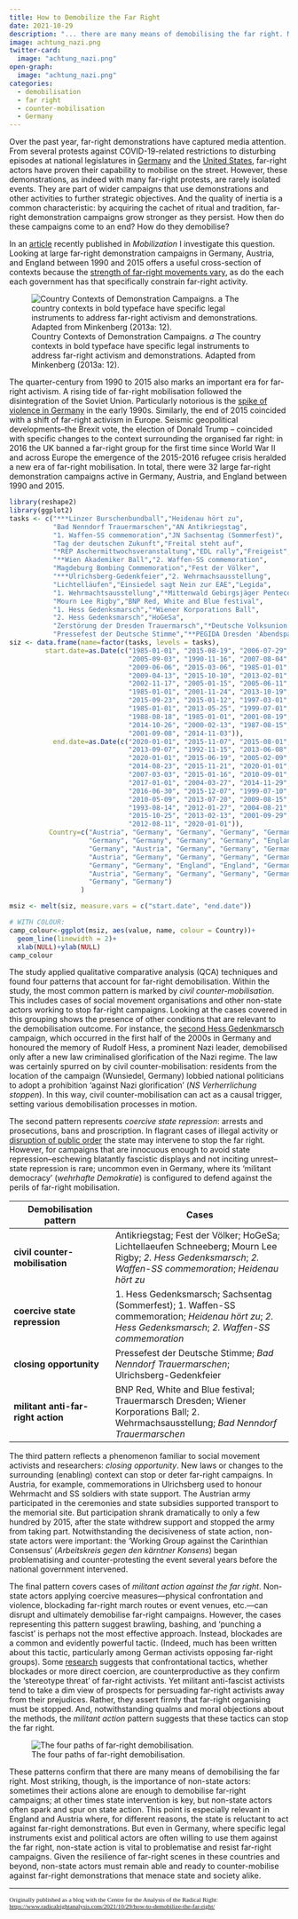 ```yaml
---
title: How to Demobilize the Far Right
date: 2021-10-29
description: "... there are many means of demobilising the far right. Most striking, though, is the importance of non-state actors: sometimes their actions alone are enough to demobilise far-right campaigns; at other times state intervention is key, but non-state actors often spark and spur on state action."
image: achtung_nazi.png
twitter-card:
  image: "achtung_nazi.png"
open-graph:
  image: "achtung_nazi.png"
categories:
  - demobilisation
  - far right
  - counter-mobilisation
  - Germany
---
```


Over the past year, far-right demonstrations have captured media attention. From several protests against COVID-19-related restrictions to disturbing episodes at national legislatures in [Germany](https://usercontent.one/wp/www.radicalrightanalysis.com/wp-content/uploads/2020/12/ORU-Year-in-Review-2020.pdf) and the [United States](https://www.radicalrightanalysis.com/2021/02/19/the-insurrection-was-a-confederate-resurgence/), far-right actors have proven their capability to mobilise on the street. However, these demonstrations, as indeed with many far-right protests, are rarely isolated events. They are part of wider campaigns that use demonstrations and other activities to further strategic objectives. And the quality of inertia is a common characteristic: by acquiring the cachet of ritual and tradition, far-right demonstration campaigns grow stronger as they persist. How then do these campaigns come to an end? How do they demobilise?

In an [article](https://www.researchgate.net/publication/354779142_Patterns_Of_Demobilization_A_Qualitative_Comparative_Analysis_QCA_of_Far-Right_Demonstration_Campaigns) recently published in *Mobilization* I investigate this question. Looking at large far-right demonstration campaigns in Germany, Austria, and England between 1990 and 2015 offers a useful cross-section of contexts because the [strength of far-right movements vary](https://www.tandfonline.com/doi/abs/10.1080/14782804.2013.766473), as do the each each government has that specifically constrain far-right activity.

![Country Contexts of Demonstration Campaigns. *a* The country contexts in bold typeface have specific legal instruments to address far-right activism and demonstrations. Adapted from Minkenberg (2013a: 12).](moby_tab1.png)

The quarter-century from 1990 to 2015 also marks an important era for far-right activism. A rising tide of far-right mobilisation followed the disintegration of the Soviet Union. Particularly notorious is the [spike of violence in Germany](https://www.opendemocracy.net/en/global-extremes/germany-banning-far-right-groups-enough/) in the early 1990s. Similarly, the end of 2015 coincided with a shift of far-right activism in Europe. Seismic geopolitical developments–the Brexit vote, the election of Donald Trump – coincided with specific changes to the context surrounding the organised far right: in 2016 the UK banned a far-right group for the first time since World War II and across Europe the emergence of the 2015-2016 refugee crisis heralded a new era of far-right mobilisation. In total, there were 32 large far-right demonstration campaigns active in Germany, Austria, and England between 1990 and 2015.

```r
library(reshape2)
library(ggplot2)
tasks <- c("***Linzer Burschenbundball","Heidenau hört zu",
           "Bad Nenndorf Trauermarschen","AN Antikriegstag",
           "1. Waffen-SS commemoration","JN Sachsentag (Sommerfest)",
           "Tag der deutschen Zukunft","Freital steht auf",
           "*REP Aschermittwochsveranstaltung","EDL rally","Freigeist",
           "**Wien Akademiker Ball","2. Waffen-SS commemoration",
           "Magdeburg Bombing Commemoration","Fest der Völker",
           "***Ulrichsberg-Gedenkfeier","2. Wehrmachsausstellung",
           "Lichtelläufen","Einsiedel sagt Nein zur EAE","Legida",
           "1. Wehrmachtsausstellung","*Mittenwald Gebirgsjäger Pentecost",
           "Mourn Lee Rigby","BNP Red, White and Blue festival",
           "1. Hess Gedenksmarsch","*Wiener Korporations Ball",
           "2. Hess Gedenksmarsch","HoGeSa",
           "Zerstörung der Dresden Trauermarsch","*Deutsche Volksunion Congress",
           "Pressefest der Deutsche Stimme","**PEGIDA Dresden 'Abendspaziergang'")
siz <- data.frame(name=factor(tasks, levels = tasks),
         start.date=as.Date(c("1985-01-01", "2015-08-19", "2006-07-29",
                              "2005-09-03", "1990-11-16", "2007-08-04",
                              "2009-06-06", "2015-03-06", "1985-01-01",
                              "2009-04-13", "2015-10-10", "2013-02-01",
                              "2002-11-17", "2005-01-15", "2005-06-11",
                              "1985-01-01", "2001-11-24", "2013-10-19",
                              "2015-09-23", "2015-01-12", "1997-03-01",
                              "1985-01-01", "2013-05-25", "1999-07-01",
                              "1988-08-18", "1985-01-01", "2001-08-19",
                              "2014-10-26", "2000-02-13", "1987-08-15",
                              "2001-09-08", "2014-11-03")),
           end.date=as.Date(c("2020-01-01", "2015-11-07", "2015-08-01",
                              "2013-09-07", "1992-11-15", "2013-06-08",
                              "2020-01-01", "2015-06-19", "2005-02-09",
                              "2014-08-23", "2015-11-21", "2020-01-01",
                              "2007-03-03", "2015-01-16", "2010-09-01",
                              "2017-01-01", "2004-03-27", "2014-11-29",
                              "2016-06-30", "2015-12-07", "1999-07-10",
                              "2010-05-09", "2013-07-20", "2009-08-15",
                              "1993-08-14", "2012-01-27", "2004-08-21",
                              "2015-10-25", "2013-02-13", "2001-09-29",
                              "2012-08-11", "2020-01-01")),
          Country=c("Austria", "Germany", "Germany", "Germany", "Germany",
                    "Germany", "Germany", "Germany", "Germany", "England",
                    "Germany", "Austria", "Germany", "Germany", "Germany",
                    "Austria", "Germany", "Germany", "Germany", "Germany",
                    "Germany", "Germany", "England", "England", "Germany",
                    "Austria", "Germany", "Germany", "Germany", "Germany",
                    "Germany", "Germany")
                  )

msiz <- melt(siz, measure.vars = c("start.date", "end.date"))

# WITH COLOUR: 
camp_colour<-ggplot(msiz, aes(value, name, colour = Country))+
  geom_line(linewidth = 2)+
  xlab(NULL)+ylab(NULL)
camp_colour
```

The study applied qualitative comparative analysis (QCA) techniques and found four patterns that account for far-right demobilisation. Within the study, the most common pattern is marked by *civil counter-mobilisation*. This includes cases of social movement organisations and other non-state actors working to stop far-right campaigns. Looking at the cases covered in this grouping shows the presence of other conditions that are relevant to the demobilisation outcome. For instance, the [second Hess Gedenkmarsch](https://books.google.de/books?hl=en&lr=&id=WDar0BM2t2gC&oi=fnd&pg=PA197&dq=Creating+a+European+(neo-Nazi)+Movement+by+Joint+Political+Action%3F&ots=lNVCoiTgTf&sig=K5Yp4pqGRxgznug62q2hwOHzEqI&redir_esc=y#v=onepage&q=Creating%20a%20European%20(neo-Nazi)%20Movement%20by%20Joint%20Political%20Action%3F&f=false) campaign, which occurred in the first half of the 2000s in Germany and honoured the memory of Rudolf Hess, a prominent Nazi leader, demobilised only after a new law criminalised glorification of the Nazi regime. The law was certainly spurred on by civil counter-mobilisation: residents from the location of the campaign (Wunsiedel, Germany) lobbied national politicians to adopt a prohibition ‘against Nazi glorification’ (*NS Verherrlichung stoppen*). In this way, civil counter-mobilisation can act as a causal trigger, setting various demobilisation processes in motion.

The second pattern represents *coercive state repression*: arrests and prosecutions, bans and proscription. In flagrant cases of illegal activity or [disruption of public order](https://doi.org/10.1080/14742837.2021.1889493) the state may intervene to stop the far right. However, for campaigns that are innocuous enough to avoid state repression–eschewing blatantly fascistic displays and not inciting unrest–state repression is rare; uncommon even in Germany, where its ‘militant democracy’ (*wehrhafte Demokratie*) is configured to defend against the perils of far-right mobilisation.

| Demobilisation pattern   | Cases                                        |
|--------------------------|----------------------------------------------|
| __civil counter-mobilisation__ | Antikriegstag; Fest der Völker; HoGeSa; Lichtellaeufen Schneeberg; Mourn Lee Rigby; *2. Hess Gedenksmarsch*; *2. Waffen-SS commemoration*; *Heidenau hört zu* |
| __coercive state repression__ | 1. Hess Gedenksmarsch; Sachsentag (Sommerfest); 1. Waffen-SS commemoration; *Heidenau hört zu*; *2. Hess Gedenksmarsch*; *2. Waffen-SS commemoration* |
| __closing opportunity__ | Pressefest der Deutsche Stimme; *Bad Nenndorf Trauermarschen*; Ulrichsberg-Gedenkfeier |
| __militant anti-far-right action__ | BNP Red, White and Blue festival; Trauermarsch Dresden; Wiener Korporations Ball; 2. Wehrmachsausstellung; *Bad Nenndorf Trauermarschen* |

The third pattern reflects a phenomenon familiar to social movement activists and researchers: *closing opportunity*. New laws or changes to the surrounding (enabling) context can stop or deter far-right campaigns. In Austria, for example, commemorations in Ulrichsberg used to honour Wehrmacht and SS soldiers with state support. The Austrian army participated in the ceremonies and state subsidies supported transport to the memorial site. But participation shrank dramatically to only a few hundred by 2015, after the state withdrew support and stopped the army from taking part. Notwithstanding the decisiveness of state action, non-state actors were important: the ‘Working Group against the Carinthian Consensus’ (*Arbeitskreis gegen den kärntner Konsens*) began problematising and counter-protesting the event several years before the national government intervened.

The final pattern covers cases of *militant action against the far right*. Non-state actors applying coercive measures---physical confrontation and violence, blockading far-right march routes or event venues, etc.---can disrupt and ultimately demobilise far-right campaigns. However, the cases representing this pattern suggest brawling, bashing, and ‘punching a fascist’ is perhaps not the most effective approach. Instead, blockades are a common and evidently powerful tactic. (Indeed, much has been written about this tactic, particularly among German activists opposing far-right groups). Some [research](https://www.radicalrightanalysis.com/2021/08/19/stereotype-threat-and-the-opponents-of-far-right-demonstrations/) suggests that confrontational tactics, whether blockades or more direct coercion, are counterproductive as they confirm the ‘stereotype threat’ of far-right activists. Yet militant anti-fascist activists tend to take a dim view of prospects for persuading far-right activists away from their prejudices. Rather, they assert firmly that far-right organising must be stopped. And, notwithstanding qualms and moral objections about the methods, the *militant action* pattern suggests that these tactics can stop the far right.

![The four paths of far-right demobilisation.](qca_flowchart.png)

These patterns confirm that there are many means of demobilising the far right. Most striking, though, is the importance of non-state actors: sometimes their actions alone are enough to demobilise far-right campaigns; at other times state intervention is key, but non-state actors often spark and spur on state action. This point is especially relevant in England and Austria where, for different reasons, the state is reluctant to act against far-right demonstrations. But even in Germany, where specific legal instruments exist and political actors are often willing to use them against the far right, non-state action is vital to problematise and resist far-right campaigns. Given the resilience of far-right scenes in these countries and beyond, non-state actors must remain able and ready to counter-mobilise against far-right demonstrations that menace state and society alike.

******

<span style="font-family:Garamond; font-size:0.8em;">Originally published as a blog with the Centre for the Analysis of the Radical Right: <a href="https://www.radicalrightanalysis.com/2021/10/29/how-to-demobilize-the-far-right/">https://www.radicalrightanalysis.com/2021/10/29/how-to-demobilize-the-far-right/</a></span>

